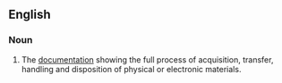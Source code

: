 ==English==

===Noun===
{{en-noun|sg=[[chain]] [[of]] [[custody]]|chains of custody}}
{{wikipedia}}
#{{legal|chemistry}} The [[documentation]] showing the full process of acquisition, transfer, handling and disposition of physical or electronic materials.